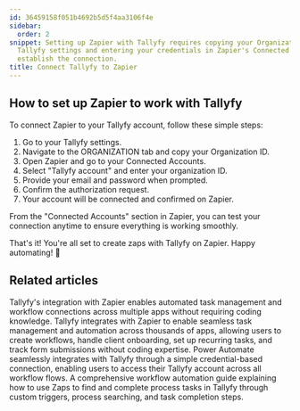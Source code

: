 ```yaml
---
id: 36459158f051b4692b5d5f4aa3106f4e
sidebar:
  order: 2
snippet: Setting up Zapier with Tallyfy requires copying your Organization ID from
  Tallyfy settings and entering your credentials in Zapier's Connected Accounts to
  establish the connection.
title: Connect Tallyfy to Zapier
---
```


## How to set up Zapier to work with Tallyfy

To connect Zapier to your Tallyfy account, follow these simple steps:

1. Go to your Tallyfy settings.
2. Navigate to the ORGANIZATION tab and copy your Organization ID.
3. Open Zapier and go to your Connected Accounts.
4. Select "Tallyfy account" and enter your organization ID.
5. Provide your email and password when prompted.
6. Confirm the authorization request.
7. Your account will be connected and confirmed on Zapier.

From the "Connected Accounts" section in Zapier, you can test your connection anytime to ensure everything is working smoothly.

That's it! You're all set to create zaps with Tallyfy on Zapier. Happy automating! 🚀


## Related articles
<CardGrid>
<LinkTitleCard header="<b>Middleware > Zapier</b>" href="/products/pro/integrations/middleware/zapier/" > Tallyfy's integration with Zapier enables automated task management and workflow connections across multiple apps without requiring coding knowledge. </LinkTitleCard>
<LinkTitleCard header="<b>Zapier > Tallyfy & Zapier</b>" href="/products/pro/integrations/middleware/zapier/how-can-i-improve-task-management-with-tallyfy/" > Tallyfy integrates with Zapier to enable seamless task management and automation across thousands of apps, allowing users to create workflows, handle client onboarding, set up recurring tasks, and track form submissions without coding expertise. </LinkTitleCard>
<LinkTitleCard header="<b>Power Automate > Use Microsoft Power Automate</b>" href="/products/pro/integrations/middleware/power-automate/how-can-i-integrate-tallyfy-with-microsoft-power-automate/" > Power Automate seamlessly integrates with Tallyfy through a simple credential-based connection, enabling users to access their Tallyfy account across all workflow flows. </LinkTitleCard>
<LinkTitleCard header="<b>Zapier > Automate tasks in Tallyfy using zaps</b>" href="/products/pro/integrations/middleware/zapier/how-to-automate-tasks-in-tallyfy-using-zaps/" > A comprehensive workflow automation guide explaining how to use Zaps to find and complete process tasks in Tallyfy through custom triggers, process searching, and task completion steps. </LinkTitleCard>
</CardGrid>